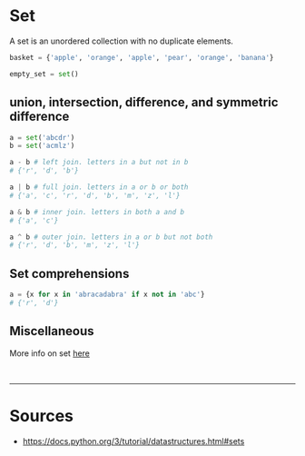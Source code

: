 # Set

A set is an <Color color="var(--secondary-font-color)"> unordered </Color> collection with no duplicate elements.

```python title= showLineNumbers
basket = {'apple', 'orange', 'apple', 'pear', 'orange', 'banana'}

empty_set = set() 
```

## union, intersection, difference, and symmetric difference

```python title= showLineNumbers
a = set('abcdr')
b = set('acmlz')

a - b # left join. letters in a but not in b
# {'r', 'd', 'b'}

a | b # full join. letters in a or b or both
# {'a', 'c', 'r', 'd', 'b', 'm', 'z', 'l'}

a & b # inner join. letters in both a and b
# {'a', 'c'}

a ^ b # outer join. letters in a or b but not both
# {'r', 'd', 'b', 'm', 'z', 'l'}
```

## Set comprehensions

```python title= showLineNumbers
a = {x for x in 'abracadabra' if x not in 'abc'}
# {'r', 'd'}
```

## Miscellaneous

<Admonition type="info" title="info"> 

More info on set [here](https://docs.python.org/3/library/stdtypes.html#set-types-set-frozenset)

</Admonition>

<br/>

---

# Sources

- https://docs.python.org/3/tutorial/datastructures.html#sets